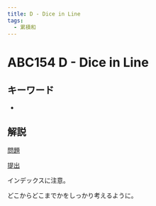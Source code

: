 ```yaml
---
title: D - Dice in Line
tags:
  - 累積和
---
```


# ABC154 D - Dice in Line

## キーワード


- <Tag tag="累積和" />

## 解説

[問題](https://atcoder.jp/contests/abc154/tasks/abc154_d)

[提出](https://atcoder.jp/contests/abc154/submissions/41130150)

インデックスに注意。

どこからどこまでかをしっかり考えるように。
